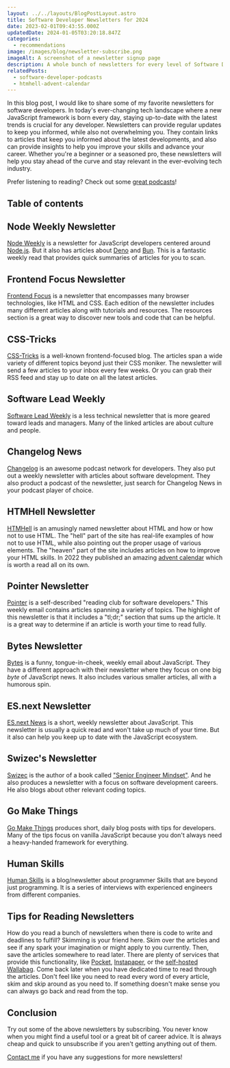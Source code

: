 ```yaml
---
layout: ../../layouts/BlogPostLayout.astro
title: Software Developer Newsletters for 2024
date: 2023-02-01T09:43:55.000Z
updatedDate: 2024-01-05T03:20:18.847Z
categories:
  - recommendations
image: /images/blog/newsletter-subscribe.png
imageAlt: A screenshot of a newsletter signup page
description: A whole bunch of newsletters for every level of Software Developer.
relatedPosts:
  - software-developer-podcasts
  - htmhell-advent-calendar
---
```


In this blog post, I would like to share some of my favorite newsletters for software developers.
In today's ever-changing tech landscape where a new JavaScript framework is born every day,
staying up-to-date with the latest trends is crucial for any developer. Newsletters
can provide regular updates to keep you informed, while also not overwhelming you.
They contain links to articles that keep you informed about the latest developments,
and also can provide insights to help you improve your skills and advance your career.
Whether you're a beginner or a seasoned pro, these newsletters will help you stay
ahead of the curve and stay relevant in the ever-evolving tech industry.

Prefer listening to reading? Check out some [great podcasts](/blog/software-developer-podcasts/)!

<RandomSupport />

## Table of contents

## Node Weekly Newsletter

[Node Weekly](https://nodeweekly.com/) is a newsletter for JavaScript developers
centered around [Node.js](https://nodejs.org/). But it also has articles about
[Deno](https://deno.com/) and [Bun](https://bun.sh/). This is a fantastic weekly
read that provides quick summaries of articles for you to scan.

## Frontend Focus Newsletter

[Frontend Focus](https://frontendfoc.us/) is a newsletter that encompasses many
browser technologies, like HTML and CSS. Each edition of the newsletter includes
many different articles along with tutorials and resources. The resources section
is a great way to discover new tools and code that can be helpful.

## CSS-Tricks

[CSS-Tricks](https://css-tricks.com/) is a well-known frontend-focused blog.
The articles span a wide variety of different topics beyond just their CSS moniker.
The newsletter will send a few articles to your inbox every few weeks. Or you can
grab their RSS feed and stay up to date on all the latest articles.

## Software Lead Weekly

[Software Lead Weekly](https://softwareleadweekly.com/) is a less technical newsletter
that is more geared toward leads and managers. Many of the linked articles are
about culture and people.

<Ad />

## Changelog News

[Changelog](https://changelog.com/news) is an awesome podcast network for developers.
They also put out a weekly newsletter with articles about software development.
They also product a podcast of the newsletter, just search for Changelog News
in your podcast player of choice.

## HTMHell Newsletter

[HTMHell](https://www.htmhell.dev/newsletter/) is an amusingly named newsletter
about HTML and how or how not to use HTML. The "hell" part of the site has
real-life examples of how not to use HTML, while also pointing out the proper
usage of various elements. The "heaven" part of the site includes articles on
how to improve your HTML skills. In 2022 they published an amazing
[advent calendar](https://www.htmhell.dev/adventcalendar/) which is worth a read
all on its own.

## Pointer Newsletter

[Pointer](https://www.pointer.io/) is a self-described "reading club for software
developers." This weekly email contains articles spanning a variety of topics.
The highlight of this newsletter is that it includes a "tl;dr;" section that sums
up the article. It is a great way to determine if an article is worth your time
to read fully.

## Bytes Newsletter

[Bytes](https://bytes.dev/) is a funny, tongue-in-cheek, weekly email about JavaScript.
They have a different approach with their newsletter where they focus on one
big _byte_ of JavaScript news. It also includes various smaller articles, all
with a humorous spin.

## ES.next Newsletter

[ES.next News](http://esnextnews.com/) is a short, weekly newsletter about JavaScript.
This newsletter is usually a quick read and won't take up much of your time. But
it also can help you keep up to date with the JavaScript ecosystem.

## Swizec's Newsletter

[Swizec](https://swizec.com/) is the author of a book called
["Senior Engineer Mindset"](https://swizec.com/senior-mindset/). And he also produces
a newsletter with a focus on software development careers. He also blogs about
other relevant coding topics.

## Go Make Things

[Go Make Things](https://gomakethings.com/) produces short, daily blog posts
with tips for developers. Many of the tips focus on vanilla JavaScript because
you don't always need a heavy-handed framework for everything.

## Human Skills

[Human Skills](https://www.humanskills.co/) is a blog/newsletter about programmer Skills
that are beyond just programming. It is a series of interviews with experienced
engineers from different companies.

## Tips for Reading Newsletters

How do you read a bunch of newsletters when there is code to write and deadlines
to fulfill? Skimming is your friend here. Skim over the articles and see if any
spark your imagination or might apply to you currently. Then, save the articles
somewhere to read later. There are plenty of services that provide this functionality,
like [Pocket](https://getpocket.com/), [Instapaper](https://www.instapaper.com/),
or the [self-hosted](/blog/self-hosting/) [Wallabag](https://wallabag.org/).
Come back later when you have dedicated time to read through the articles. Don't
feel like you need to read every word of every article, skim and skip around as
you need to. If something doesn't make sense you can always go back and read from
the top.

## Conclusion

Try out some of the above newsletters by subscribing. You never know when you might
find a useful tool or a great bit of career advice. It is always cheap and quick
to unsubscribe if you aren't getting anything out of them.

[Contact me](/#contact) if you have any suggestions for more newsletters!

